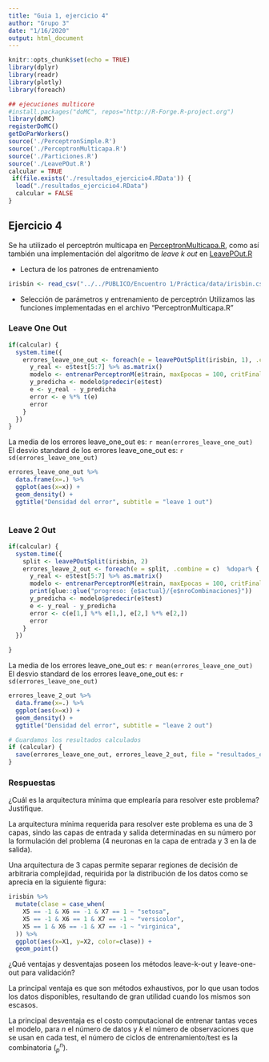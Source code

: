 ```yaml
---
title: "Guia 1, ejercicio 4"
author: "Grupo 3"
date: "1/16/2020"
output: html_document
---
```



```r
knitr::opts_chunk$set(echo = TRUE)
library(dplyr)
library(readr)
library(plotly)
library(foreach)

## ejecuciones multicore
#install.packages("doMC", repos="http://R-Forge.R-project.org")
library(doMC)
registerDoMC()
getDoParWorkers() 
source('./PerceptronSimple.R')
source('./PerceptronMulticapa.R')
source('./Particiones.R')
source('./LeavePOut.R')
calcular = TRUE
 if(file.exists('./resultados_ejercicio4.RData')) {
  load("./resultados_ejercicio4.RData")
  calcular = FALSE
}

```

## Ejercicio 4

Se ha utilizado el perceptrón multicapa en [PerceptronMulticapa.R](https://github.com/mineria-datos/practicos_redes_neuronales/blob/master/GUIA_1/PerceptronMulticapa.R), como así también una implementación del algoritmo de *leave k out* en [LeavePOut.R](https://github.com/mineria-datos/practicos_redes_neuronales/blob/master/GUIA_1/LeavePOut.R)

 - Lectura de los patrones de entrenamiento

```r
irisbin <- read_csv("../../PUBLICO/Encuentro 1/Práctica/data/irisbin.csv", col_names = FALSE) %>% head(30)

```

- Selección de parámetros y entrenamiento de perceptrón
Utilizamos las funciones implementadas en el archivo "PerceptronMulticapa.R"


### Leave One Out
```r
if(calcular) {
  system.time({
    errores_leave_one_out <- foreach(e = leavePOutSplit(irisbin, 1), .combine = c)  %dopar% { #para ejecucion secuencia %do% {
      y_real <- e$test[5:7] %>% as.matrix()
      modelo <- entrenarPerceptronM(e$train, maxEpocas = 100, critFinalizacion = 0.8, arquitectura = c(4,3,3))
      y_predicha <- modelo$predecir(e$test)
      e <- y_real - y_predicha
      error <- e %*% t(e)
      error
    }
  })
}
```
La media de los errores leave_one_out es: `r mean(errores_leave_one_out)`
El desvio standard de los errores leave_one_out es: `r sd(errores_leave_one_out)`

```r
errores_leave_one_out %>%
  data.frame(x=.) %>% 
  ggplot(aes(x=x)) +
  geom_density() +
  ggtitle("Densidad del error", subtitle = "leave 1 out")
    
```


### Leave 2 Out
```r
if(calcular) {
  system.time({
    split <- leavePOutSplit(irisbin, 2)
    errores_leave_2_out <- foreach(e = split, .combine = c)  %dopar% { #para ejecucion secuencia %do% {
      y_real <- e$test[5:7] %>% as.matrix()
      modelo <- entrenarPerceptronM(e$train, maxEpocas = 100, critFinalizacion = 0.7, arquitectura = c(4,3,3))
      print(glue::glue("progreso: {e$actual}/{e$nroCombinaciones}"))
      y_predicha <- modelo$predecir(e$test)
      e <- y_real - y_predicha
      error <- c(e[1,] %*% e[1,], e[2,] %*% e[2,])
      error
    }
  })

}
```
La media de los errores leave_one_out es: `r mean(errores_leave_one_out)`
El desvio standard de los errores leave_one_out es: `r sd(errores_leave_one_out)`

```r
errores_leave_2_out %>%
  data.frame(x=.) %>% 
  ggplot(aes(x=x)) +
  geom_density() +
  ggtitle("Densidad del error", subtitle = "leave 2 out")
```


```r

# Guardamos los resultados calculados
if (calcular) {
  save(errores_leave_one_out, errores_leave_2_out, file = "resultados_ejercicio4.RData")
}

```


### Respuestas

¿Cuál es la arquitectura mı́nima que emplearı́a para resolver
este problema? Justifique.

La arquitectura mínima requerida para resolver este problema es una de 3 capas, sindo las capas de entrada y salida determinadas en su número por la formulación del problema (4 neuronas en la capa de entrada y 3 en la de salida).

Una arquitectura de 3 capas permite separar regiones de decisión de arbitraria complejidad, requirida por la distribución de los datos como se aprecia en la siguiente figura:

```r
irisbin %>% 
  mutate(clase = case_when(
    X5 == -1 & X6 == -1 & X7 == 1 ~ "setosa",
    X5 == -1 & X6 == 1 & X7 == -1 ~ "versicolor",
    X5 == 1 & X6 == -1 & X7 == -1 ~ "virginica",
  )) %>% 
  ggplot(aes(x=X1, y=X2, color=clase)) +
  geom_point()
```




¿Qué ventajas y desventajas poseen los métodos leave-k-out
y leave-one-out para validación?


La principal ventaja es que son métodos exhaustivos, por lo que usan todos los datos disponibles, resultando de gran utilidad cuando los mismos son escasos.

La principal desventaja es el costo computacional de entrenar tantas veces el modelo, para $n$ el número de datos y $k$ el número de observaciones que se usan en cada test, el número de ciclos de entrenamiento/test es la combinatoria $(_p^n)$.




